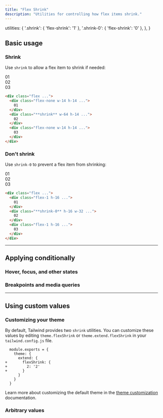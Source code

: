 ```yaml
---
title: "Flex Shrink"
description: "Utilities for controlling how flex items shrink."
---
```



  utilities: {
    '.shrink': { 'flex-shrink': '1' },
    '.shrink-0': { 'flex-shrink': '0' },
  },
}

## Basic usage

### Shrink

Use `shrink` to allow a flex item to shrink if needed:

<Example resizable>
  <div class="flex gap-4 text-white text-sm font-bold font-mono leading-6 bg-stripes-indigo rounded-lg">
    <div class="p-4 w-14 h-14 flex-none rounded-lg flex items-center justify-center bg-indigo-300 dark:bg-indigo-800 dark:text-indigo-400">
      01
    </div>
    <div class="p-4 w-64 shrink rounded-lg flex items-center justify-center bg-indigo-500 shadow-lg">
      02
    </div>
    <div class="p-4 w-14 h-14 flex-none rounded-lg hidden sm:flex items-center justify-center bg-indigo-300 dark:bg-indigo-800 dark:text-indigo-400">
      03
    </div>
  </div>
</Example>

```html
<div class="flex ...">
  <div class="flex-none w-14 h-14 ...">
    01
  </div>
  <div class="**shrink** w-64 h-14 ...">
    02
  </div>
  <div class="flex-none w-14 h-14 ...">
    03
  </div>
</div>
```

### Don't shrink

Use `shrink-0` to prevent a flex item from shrinking:

<Example resizable>
  <div class="flex gap-4 text-white text-sm font-bold font-mono leading-6 bg-stripes-blue rounded-lg">
    <div class="p-4 flex-1 rounded-lg flex items-center justify-center bg-blue-300 dark:bg-blue-800 dark:text-blue-500">
      01
    </div>
    <div class="p-4 w-16 sm:w-64 shrink-0 rounded-lg flex items-center justify-center bg-blue-500 shadow-lg">
      02
    </div>
    <div class="p-4 flex-1 rounded-lg hidden sm:flex items-center justify-center bg-blue-300 dark:bg-blue-800 dark:text-blue-500">
      03
    </div>
  </div>
</Example>

```html
<div class="flex ...">
  <div class="flex-1 h-16 ...">
    01
  </div>
  <div class="**shrink-0** h-16 w-32 ...">
    02
  </div>
  <div class="flex-1 h-16 ...">
    03
  </div>
</div>
```

---

## <Heading ignore>Applying conditionally</Heading>

### <Heading ignore>Hover, focus, and other states</Heading>

<HoverFocusAndOtherStates defaultClass="shrink" featuredClass="shrink-0" />

### <Heading ignore>Breakpoints and media queries</Heading>

<BreakpointsAndMediaQueries defaultClass="shrink" featuredClass="shrink-0" />

---

## Using custom values

### Customizing your theme

By default, Tailwind provides two `shrink` utilities. You can customize these values by editing `theme.flexShrink` or `theme.extend.flexShrink` in your `tailwind.config.js` file.

```diff-js tailwind.config.js
  module.exports = {
    theme: {
      extend: {
+       flexShrink: {
+         2: '2'
+       }
      }
    }
  }
```

Learn more about customizing the default theme in the [theme customization](/docs/theme#customizing-the-default-theme) documentation.

### Arbitrary values

<ArbitraryValues property="flex-shrink" featuredClass="shrink-[2]" />
